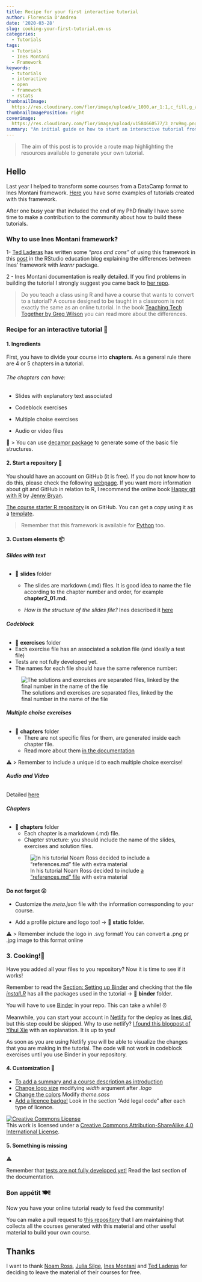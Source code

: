```yaml
---
title: Recipe for your first interactive tutorial
author: Florencia D'Andrea
date: '2020-03-28'
slug: cooking-your-first-tutorial.en-us
categories:
  - Tutorials
tags:
  - Tutorials
  - Ines Montani 
  - Framework
keywords:
  - tutorials
  - interactive
  - open
  - framework
  - rstats
thumbnailImage: 
  https://res.cloudinary.com/flor/image/upload/w_1000,ar_1:1,c_fill,g_auto,e_art:hokusai/v1584660577/3_zru9mg.png
thumbnailImagePosition: right
coverimage:
  https://res.cloudinary.com/flor/image/upload/v1584660577/3_zru9mg.png
summary: "An initial guide on how to start an interactive tutorial from scratch using Ines Montani framework"
---
```


> The aim of this post is to provide a route map highlighting the resources available to generate your own tutorial.

## Hello

Last year I helped to transform some courses from a DataCamp format to Ines Montani framework. [Here](https://github.com/flor14/tutorials) you have some examples of tutorials created with this framework. 

After one busy year that included the end of my PhD finally I have some time to make a contribution to the community about how to build these tutorials.

### Why to use Ines Montani framework?

1- [Ted Laderas](https://twitter.com/tladeras) has written some *"pros and cons"* of using this framework in this [post](https://education.rstudio.com/blog/2020/03/r-bootcamp/) in the RStudio education blog explaining the differences between Ines' framework with *learnr* package. 

2 - Ines Montani documentation is really detailed. If you find problems in building the tutorial I strongly suggest you came back to [her repo](https://github.com/ines/course-starter-r). 

> Do you teach a class using R and have a course that wants to convert to a tutorial? A course designed to be taught in a classroom is not exactly the same as an online tutorial. In the book [Teaching Tech Together by Greg Wilson](https://teachtogether.tech/#s:online) you can read more about the differences. 

### Recipe for an interactive tutorial 📝

#### 1. **Ingredients**

First, you have to divide your course into **chapters**. As a general rule there are 4 or 5 chapters in a tutorial. 

###### The chapters can have:

* Slides with explanatory text associated 

* Codeblock exercises 

* Multiple choise exercises

* Audio or video files

🤖 
> You can use [decampr package](https://laderast.github.io/decampr/articles/from_scratch.html) to generate some of the basic file structures. 

#### 2. **Start a repository** 🏁

You should have an account on GitHub (it is free). If you do not know how to do this, please check the following [webpage](https://help.github.com/en/github/getting-started-with-github/signing-up-for-a-new-github-account). If you want more information about git and GitHub in relation to R, I recommend the online book [Happy git with R](htpps://www.happygitwithr.com) by [Jenny Bryan](https://twitter.com/JennyBryan).

[The course starter R repository](https://github.com/ines/course-starter-r) is on GitHub. You can get a copy using it as a [template](https://help.github.com/en/github/creating-cloning-and-archiving-repositories/creating-a-repository-from-a-template).

> Remember that this framework is available for [Python](https://github.com/ines/course-starter-python) too.

#### 3. **Custom elements** 📦

###### **Slides with text**

* 📁 **slides** folder 
  - The slides are markdown (.md) files. It is good idea to name the file according to the chapter number and order, for example **chapter2_01.md**.
  
  - *How is the structure of the slides file?* Ines described it [here](https://github.com/ines/course-starter-r)
  
###### **Codeblock**

*  📁 **exercises** folder 
  - Each exercise file has an associated a solution file (and ideally a test file)
  - Tests are not fully developed yet.
  - The names for each file should have the same reference number:
  
  ![The solutions and exercises are separated files, linked by the final number in the name of the file](https://res.cloudinary.com/flor/image/upload/v1585163873/tutorial2_hbfvio.png)
  
###### **Multiple choise exercises**

* 📁 **chapters** folder 
  - There are not specific files for them, are generated inside each chapter file. 
  - Read more about them [in the documentation](https://github.com/ines/course-starter-r)

⚠️
> Remember to include a unique id to each multiple choice exercise!

###### **Audio and Video** 

 Detailed [here](https://ines.github.io/course-starter-python/#embedding-video-and-audio)
 
###### **Chapters** 

* 📁 **chapters** folder 
  - Each chapter is a markdown (.md) file. 
  - Chapter structure: you should include the name of the slides, exercises and solution files. 
  

  ![In his tutorial Noam Ross decided to include [a "references.md" file](https://github.com/noamross/gams-in-r-course/commit/63e0d9dedc841a1b84ea151e8f95297fd3e4c0be) with extra material](https://res.cloudinary.com/flor/image/upload/v1585062072/tutorial1_emry8n.png)

#### Do not forget 😮

- Customize the *meta.json* file with the information corresponding to your course.

- Add a profile picture and logo too! -> 📁 **static** folder.

⚠️
>  Remember include the logo in .svg format! You can convert a .png pr .jpg image to this format online


### 3. **Cooking!**🍳

Have you added all your files to you repository? Now it is time to see if it works!

Remember to read the [Section: Setting up Binder](https://github.com/ines/course-starter-r) and checking that the file [*install.R*](https://github.com/juliasilge/supervised-ML-case-studies-course/blob/master/binder/install.R) has all the packages used in the tutorial -> 📁 **binder** folder.

You will have to use [Binder](https://mybinder.org/) in your repo. This can take a while! ⏰

Meanwhile, you can start your account in [Netlify](https://www.netlify.com/) for the deploy as [Ines did](https://github.com/ines/course-starter-r), but this step could be skipped. Why to use netlify? [I found this blogpost of Yihui Xie](https://yihui.org/en/2017/06/netlify-instead-of-github-pages/) with an explanation. It is up to you!

As soon as you are using Netlify you will be able to visualize the changes that you are making in the tutorial. The code will not work in codeblock exercises until you use Binder in your repository.

#### 4. **Customization** 🍒

- [To add a summary and a course description as introduction](https://ines.github.io/course-starter-python/#introduction-on-homepage)
- [Change logo size ](https://github.com/noamross/gams-in-r-course/blob/master/src/styles/index.module.sass) modifying *width* argument after *.logo*
- [Change the colors](https://github.com/juliasilge/supervised-ML-case-studies-course/blob/master/theme.sass) Modify *theme.sass*
- [Add a licence badge!](https://creativecommons.org/licenses/) Look in the section "Add legal code" after each type of licence.

<a rel="license" href="http://creativecommons.org/licenses/by-sa/4.0/"><img alt="Creative Commons License" style="border-width:0" src="https://i.creativecommons.org/l/by-sa/4.0/88x31.png" /></a><br />This work is licensed under a <a rel="license" href="http://creativecommons.org/licenses/by-sa/4.0/">Creative Commons Attribution-ShareAlike 4.0 International License</a>.

#### 5. **Something is missing** 

⚠️ 

Remember that [tests are not fully developed yet!](https://github.com/ines/course-starter-r) Read the last section of the documentation.

### Bon appétit 🍽!

Now you have your online tutorial ready to feed the community! 

You can make a pull request to [this repository](https://github.com/flor14/tutorials) that I am maintaining that collects all the courses generated with this material and other useful material to build your own course.

## Thanks

I want to thank [Noam Ross](https://twitter.com/noamross), [Julia Silge](https://twitter.com/juliasilge), [Ines Montani](https://twitter.com/_inesmontani) and [Ted Laderas](https://twitter.com/tladeras) for deciding to leave the material of their courses for free.


